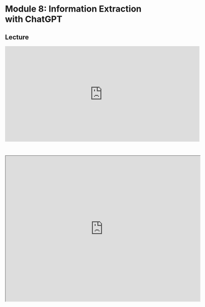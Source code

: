 # Module 8: Information Extraction with ChatGPT

## Lecture

<iframe width="640" height="315" src="https://www.youtube.com/embed/ABv8fDZO7ic?si=5ZTEGNwqNE790ErO" title="YouTube video player" frameborder="0" allow="accelerometer; autoplay; clipboard-write; encrypted-media; gyroscope; picture-in-picture; web-share" referrerpolicy="strict-origin-when-cross-origin" allowfullscreen></iframe>

<br>

<iframe src="https://drive.google.com/file/d/1TZd6vpqvCYz0K2uJKBOjX0Q5oaPtIwmV/preview" width="640" height="480" allow="autoplay"></iframe>
